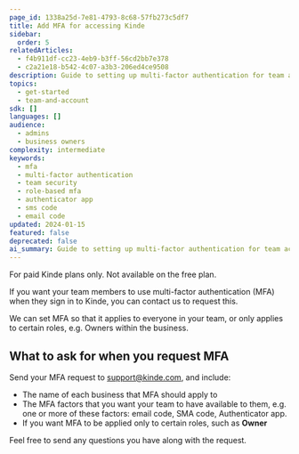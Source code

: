 ```yaml
---
page_id: 1338a25d-7e81-4793-8c68-57fb273c5df7
title: Add MFA for accessing Kinde
sidebar:
  order: 5
relatedArticles:
  - f4b911df-cc23-4eb9-b3ff-56cd2bb7e378
  - c2a21e18-b542-4c07-a3b3-206ed4ce9508
description: Guide to setting up multi-factor authentication for team access to Kinde including role-based MFA and authentication factors.
topics:
  - get-started
  - team-and-account
sdk: []
languages: []
audience:
  - admins
  - business owners
complexity: intermediate
keywords:
  - mfa
  - multi-factor authentication
  - team security
  - role-based mfa
  - authenticator app
  - sms code
  - email code
updated: 2024-01-15
featured: false
deprecated: false
ai_summary: Guide to setting up multi-factor authentication for team access to Kinde including role-based MFA and authentication factors.
---
```

<Aside>

For paid Kinde plans only. Not available on the free plan.

</Aside>

If you want your team members to use multi-factor authentication (MFA) when they sign in to Kinde, you can contact us to request this. 

We can set MFA so that it applies to everyone in your team, or only applies to certain roles, e.g. Owners within the business. 

## What to ask for when you request MFA

Send your MFA request to support@kinde.com, and include:

- The name of each business that MFA should apply to
- The MFA factors that you want your team to have available to them, e.g. one or more of these factors: email code, SMA code, Authenticator app.
- If you want MFA to be applied only to certain roles, such as **Owner**

Feel free to send any questions you have along with the request.




